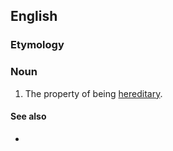 ==English==

===Etymology===
{{suffix|en|hereditary|ness}}

===Noun===
{{en-noun|-}}

# {{lb|en|rare}} The property of being [[hereditary]].

====See also====
* {{l|en|heritability}}